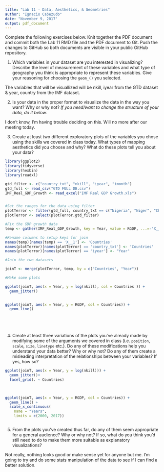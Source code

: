 ```yaml
---
title: "Lab 11 - Data, Aesthetics, & Geometries"
author: "Ignacio Cabezudo"
date: "November 9, 2017"
output: pdf_document
---
```


Complete the following exercises below. Knit together the PDF document and commit both the Lab 11 RMD file and the PDF document to Git. Push the changes to GitHub so both documents are visible in your public GitHub repository. 

1. Which variables in your dataset are you interested in visualizing? Describe the level of measurement of these variables and what type of geography you think is appropriate to represent these variables. Give your reasoning for choosing the `geom_()` you selected. 

The variables that will be visuallized will be nkill, iyear from the GTD dataset & year, country from the IMF dataset.

2. Is your data in the proper format to visualize the data in the way you want? Why or why not? *If you need/want to change the structure of your data, do it below.* 

I don't know, I'm having trouble deciding on this. Will no more after our meeting today. 



3. Create at least two different exploratory plots of the variables you chose using the skills we covered in class today. What types of mapping aesthetics did you choose and why? What do these plots tell you about your data?

```R
library(ggplot2)
library(tidyverse)
library(hexbin)
library(readxl)

gtd_filter <- c("country_txt", "nkill", "iyear", "imonth")
gtd_full <- read_csv("GTD FULL DB.csv")
IMF_Real_GDP_Growth <- read_excel("IMF Real GDP Growth.xls")


#Set the ranges for the data using filter
plotTerror <- filter(gtd_full, country_txt == c("Nigeria", "Niger", "Chad", "Cameroon") & iyear > 2000 & nkill > 1)
plotTerror <- select(plotTerror,gtd_filter)

#Fix the GDP growth data 
temp <- gather(IMF_Real_GDP_Growth, key = Year, value = RGDP, ...=-'X__1')

#Rename columns to setup keys for join
names(temp)[names(temp) == 'X__1'] <- 'Countries'
names(plotTerror)[names(plotTerror) == 'country_txt'] <- 'Countries'
names(plotTerror)[names(plotTerror) == 'iyear'] <- "Year"

#Join the two datasets

joinT <- merge(plotTerror, temp, by = c("Countries", "Year"))

#Make some plots

ggplot(joinT, aes(x = Year, y = log(nkill), col = Countries )) +
  geom_jitter() 
 

ggplot(joinT, aes(x = Year, y = RGDP, col = Countries)) +
  geom_line()






```

4. Create at least three variations of the plots you've already made by modifying some of the arguments we covered in class (i.e. `position`, `scale`, `size`, `linetype` etc.). Do any of these modifications help you understand your data better? Why or why not? Do any of them create a misleading interpretation of the relationships between your variables? If yes, how so?

```R

ggplot(joinT, aes(x = Year, y = log(nkill))) +
  geom_jitter()+
  facet_grid(. ~ Countries)
 
 

ggplot(joinT, aes(x = Year, y = RGDP, col = Countries)) +
  geom_line() +
  scale_x_continuous(
    name = "Years", 
    limits = c(2000, 2017)) 



```







5. From the plots you've created thus far, do any of them seem appropriate for a general audience? Why or why not? If so, what do you think you'd still need to do to make them more suitable as explanatory visualizations? 


Not really, nothing looks good or make sense yet for anyone but me. I'm going to try and do some stats manipulation of the data to see if I can find a better solution. 



